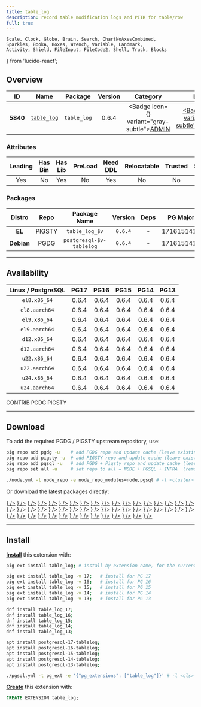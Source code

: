 ```yaml
---
title: table_log
description: record table modification logs and PITR for table/row
full: true
---
```


    Scale, Clock, Globe, Brain, Search, ChartNoAxesCombined,
    Sparkles, BookA, Boxes, Wrench, Variable, Landmark,
    Activity, Shield, FileInput, FileCode2, Shell, Truck, Blocks
} from 'lucide-react';

## Overview

| <TooltipIconButton tooltip="Extension unique identifier" side="top">ID</TooltipIconButton> | <TooltipIconButton tooltip="Extension name" side="top">Name</TooltipIconButton> | <TooltipIconButton tooltip="Package name for installation" side="top">Package</TooltipIconButton> | <TooltipIconButton tooltip="Latest available extension version" side="top">Version</TooltipIconButton> | <TooltipIconButton tooltip="Extension category" side="top">Category</TooltipIconButton> | <TooltipIconButton tooltip="Open source license" side="top">License</TooltipIconButton> | <TooltipIconButton tooltip="Programming language" side="top">Lang</TooltipIconButton> |
|:--------:|:--------:|:----------:|:--------------:|:---------------------------------------:|:------------------------------------------------------:|:----:|
| **5840** | [`table_log`](https://github.com/df7cb/table_log) | `table_log` | 0.6.4 | <Badge icon={<Landmark />} variant="gray-subtle"><a href="/ext/admin" className="no-underline">ADMIN</a></Badge> | <a href="/ext/list/license#postgresql" className="no-underline"><Badge icon={<Scale />} variant="blue-subtle">PostgreSQL</Badge></a> | <a href="/ext/list/lang#c"><Badge icon={<FileCode2 />} variant="blue-subtle">C</Badge></a> |

### Attributes

| <TooltipIconButton tooltip="The Primary Leading extension in the Package" side="top">Leading</TooltipIconButton> | <TooltipIconButton tooltip="Contains binary utils" side="top">Has Bin</TooltipIconButton> | <TooltipIconButton tooltip="Contains .so shared library files" side="top">Has Lib</TooltipIconButton> | <TooltipIconButton tooltip="Requires preloading via shared_preload_libraries" side="top">PreLoad</TooltipIconButton> | <TooltipIconButton tooltip="Requires CREATE EXTENSION DDL command" side="top">Need DDL</TooltipIconButton> | <TooltipIconButton tooltip="Can be installed in any schema" side="top">Relocatable</TooltipIconButton> | <TooltipIconButton tooltip="Can be created by non-superuser" side="top">Trusted</TooltipIconButton> | <TooltipIconButton tooltip="Schemas used by this extension" side="top">Schemas</TooltipIconButton> |
|:-------:|:-------:|:-------:|:-------:|:--------:|:-----------:|:-------:|:-------:|
| Yes | No | Yes | No | Yes | No | No | - |

### Packages

| <TooltipIconButton tooltip="Linux distribution family, EL or Debian" side="top">Distro</TooltipIconButton> | <TooltipIconButton tooltip="Package repository" side="top">Repo</TooltipIconButton> | <TooltipIconButton tooltip="The RPM/DEB Package Name Pattern (replace $v with real pg major)" side="top">Package Name</TooltipIconButton> | <TooltipIconButton tooltip="Latest package version" side="top">Version</TooltipIconButton> | <TooltipIconButton tooltip="RPM/DEB Package dependencies" side="top">Deps</TooltipIconButton> | <TooltipIconButton tooltip="Available in these PostgreSQL Major Versions" side="top">PG Major</TooltipIconButton> |
|:----------:|:--------:|:------------------------:|:-----------:|:------------:|:------------------:|
|   **EL**   | <Badge variant="amber-subtle"><span className="font-bold">PIGSTY</span></Badge> | `table_log_$v` | `0.6.4` | - | <Badge variant="green-subtle">17</Badge><Badge variant="green-subtle">16</Badge><Badge variant="green-subtle">15</Badge><Badge variant="green-subtle">14</Badge><Badge variant="green-subtle">13</Badge> |
| **Debian** | <Badge variant="blue-subtle"><span className="font-bold">PGDG</span></Badge> | `postgresql-$v-tablelog` | `0.6.4` | - | <Badge variant="green-subtle">17</Badge><Badge variant="green-subtle">16</Badge><Badge variant="green-subtle">15</Badge><Badge variant="green-subtle">14</Badge><Badge variant="green-subtle">13</Badge> |



------

## Availability

| <TooltipIconButton tooltip="Linux Distro Arch / PostgreSQL Major Version" side="top">Linux / PostgreSQL </TooltipIconButton> | **PG17** | **PG16** | **PG15** | **PG14** | **PG13** |
|:-----:|:-----:|:-----:|:-----:|:-----:|:-----:|
| `el8.x86_64` | <Badge variant="amber-subtle">0.6.4</Badge> | <Badge variant="amber-subtle">0.6.4</Badge> | <Badge variant="amber-subtle">0.6.4</Badge> | <Badge variant="amber-subtle">0.6.4</Badge> | <Badge variant="amber-subtle">0.6.4</Badge> |
| `el8.aarch64` | <Badge variant="amber-subtle">0.6.4</Badge> | <Badge variant="amber-subtle">0.6.4</Badge> | <Badge variant="amber-subtle">0.6.4</Badge> | <Badge variant="amber-subtle">0.6.4</Badge> | <Badge variant="amber-subtle">0.6.4</Badge> |
| `el9.x86_64` | <Badge variant="amber-subtle">0.6.4</Badge> | <Badge variant="amber-subtle">0.6.4</Badge> | <Badge variant="amber-subtle">0.6.4</Badge> | <Badge variant="amber-subtle">0.6.4</Badge> | <Badge variant="amber-subtle">0.6.4</Badge> |
| `el9.aarch64` | <Badge variant="amber-subtle">0.6.4</Badge> | <Badge variant="amber-subtle">0.6.4</Badge> | <Badge variant="amber-subtle">0.6.4</Badge> | <Badge variant="amber-subtle">0.6.4</Badge> | <Badge variant="amber-subtle">0.6.4</Badge> |
| `d12.x86_64` | <Badge variant="blue-subtle">0.6.4</Badge> | <Badge variant="blue-subtle">0.6.4</Badge> | <Badge variant="blue-subtle">0.6.4</Badge> | <Badge variant="blue-subtle">0.6.4</Badge> | <Badge variant="blue-subtle">0.6.4</Badge> |
| `d12.aarch64` | <Badge variant="blue-subtle">0.6.4</Badge> | <Badge variant="blue-subtle">0.6.4</Badge> | <Badge variant="blue-subtle">0.6.4</Badge> | <Badge variant="blue-subtle">0.6.4</Badge> | <Badge variant="blue-subtle">0.6.4</Badge> |
| `u22.x86_64` | <Badge variant="blue-subtle">0.6.4</Badge> | <Badge variant="blue-subtle">0.6.4</Badge> | <Badge variant="blue-subtle">0.6.4</Badge> | <Badge variant="blue-subtle">0.6.4</Badge> | <Badge variant="blue-subtle">0.6.4</Badge> |
| `u22.aarch64` | <Badge variant="blue-subtle">0.6.4</Badge> | <Badge variant="blue-subtle">0.6.4</Badge> | <Badge variant="blue-subtle">0.6.4</Badge> | <Badge variant="blue-subtle">0.6.4</Badge> | <Badge variant="blue-subtle">0.6.4</Badge> |
| `u24.x86_64` | <Badge variant="blue-subtle">0.6.4</Badge> | <Badge variant="blue-subtle">0.6.4</Badge> | <Badge variant="blue-subtle">0.6.4</Badge> | <Badge variant="blue-subtle">0.6.4</Badge> | <Badge variant="blue-subtle">0.6.4</Badge> |
| `u24.aarch64` | <Badge variant="blue-subtle">0.6.4</Badge> | <Badge variant="blue-subtle">0.6.4</Badge> | <Badge variant="blue-subtle">0.6.4</Badge> | <Badge variant="blue-subtle">0.6.4</Badge> | <Badge variant="blue-subtle">0.6.4</Badge> |

<Badge variant="green-subtle"><span className="font-black">CONTRIB</span></Badge> <Badge variant="blue-subtle"><span className="font-black">PGDG</span></Badge> <Badge variant="amber-subtle"><span className="font-black">PIGSTY</span></Badge>

------

## Download

To add the required PGDG / PIGSTY upstream repository, use:

```bash tab="pig"
pig repo add pgdg -u    # add PGDG repo and update cache (leave existing repos)
pig repo add pigsty -u  # add PIGSTY repo and update cache (leave existing repos)
pig repo add pgsql -u   # add PGDG + Pigsty repo and update cache (leave existing repos)
pig repo set all -u     # set repo to all = NODE + PGSQL + INFRA  (remove existing repos)
```
```bash tab="pigsty"
./node.yml -t node_repo -e node_repo_modules=node,pgsql # -l <cluster>
```

Or download the latest packages directly:

<Files>
    <Folder name="el8.x86_64">
        <a href="https://repo.pigsty.io/yum/pgsql/el8.x86_64/table_log_17-0.6.4-1PIGSTY.el8.x86_64.rpm"><File name="table_log_17-0.6.4-1PIGSTY.el8.x86_64.rpm" icon={<Package className="text-emerald-500" />} /></a>
        <a href="https://repo.pigsty.io/yum/pgsql/el8.x86_64/table_log_16-0.6.4-1PIGSTY.el8.x86_64.rpm"><File name="table_log_16-0.6.4-1PIGSTY.el8.x86_64.rpm" icon={<Package className="text-emerald-500" />} /></a>
        <a href="https://repo.pigsty.io/yum/pgsql/el8.x86_64/table_log_15-0.6.4-1PIGSTY.el8.x86_64.rpm"><File name="table_log_15-0.6.4-1PIGSTY.el8.x86_64.rpm" icon={<Package className="text-emerald-500" />} /></a>
        <a href="https://repo.pigsty.io/yum/pgsql/el8.x86_64/table_log_14-0.6.4-1PIGSTY.el8.x86_64.rpm"><File name="table_log_14-0.6.4-1PIGSTY.el8.x86_64.rpm" icon={<Package className="text-emerald-500" />} /></a>
        <a href="https://repo.pigsty.io/yum/pgsql/el8.x86_64/table_log_13-0.6.4-1PIGSTY.el8.x86_64.rpm"><File name="table_log_13-0.6.4-1PIGSTY.el8.x86_64.rpm" icon={<Package className="text-emerald-500" />} /></a>
    </Folder>
    <Folder name="el8.aarch64">
        <a href="https://repo.pigsty.io/yum/pgsql/el8.aarch64/table_log_17-0.6.4-1PIGSTY.el8.aarch64.rpm"><File name="table_log_17-0.6.4-1PIGSTY.el8.aarch64.rpm" icon={<Package className="text-orange-500" />} /></a>
        <a href="https://repo.pigsty.io/yum/pgsql/el8.aarch64/table_log_16-0.6.4-1PIGSTY.el8.aarch64.rpm"><File name="table_log_16-0.6.4-1PIGSTY.el8.aarch64.rpm" icon={<Package className="text-orange-500" />} /></a>
        <a href="https://repo.pigsty.io/yum/pgsql/el8.aarch64/table_log_15-0.6.4-1PIGSTY.el8.aarch64.rpm"><File name="table_log_15-0.6.4-1PIGSTY.el8.aarch64.rpm" icon={<Package className="text-orange-500" />} /></a>
        <a href="https://repo.pigsty.io/yum/pgsql/el8.aarch64/table_log_14-0.6.4-1PIGSTY.el8.aarch64.rpm"><File name="table_log_14-0.6.4-1PIGSTY.el8.aarch64.rpm" icon={<Package className="text-orange-500" />} /></a>
        <a href="https://repo.pigsty.io/yum/pgsql/el8.aarch64/table_log_13-0.6.4-1PIGSTY.el8.aarch64.rpm"><File name="table_log_13-0.6.4-1PIGSTY.el8.aarch64.rpm" icon={<Package className="text-orange-500" />} /></a>
    </Folder>
    <Folder name="el9.x86_64">
        <a href="https://repo.pigsty.io/yum/pgsql/el9.x86_64/table_log_17-0.6.4-1PIGSTY.el9.x86_64.rpm"><File name="table_log_17-0.6.4-1PIGSTY.el9.x86_64.rpm" icon={<Package className="text-emerald-500" />} /></a>
        <a href="https://repo.pigsty.io/yum/pgsql/el9.x86_64/table_log_16-0.6.4-1PIGSTY.el9.x86_64.rpm"><File name="table_log_16-0.6.4-1PIGSTY.el9.x86_64.rpm" icon={<Package className="text-emerald-500" />} /></a>
        <a href="https://repo.pigsty.io/yum/pgsql/el9.x86_64/table_log_15-0.6.4-1PIGSTY.el9.x86_64.rpm"><File name="table_log_15-0.6.4-1PIGSTY.el9.x86_64.rpm" icon={<Package className="text-emerald-500" />} /></a>
        <a href="https://repo.pigsty.io/yum/pgsql/el9.x86_64/table_log_14-0.6.4-1PIGSTY.el9.x86_64.rpm"><File name="table_log_14-0.6.4-1PIGSTY.el9.x86_64.rpm" icon={<Package className="text-emerald-500" />} /></a>
        <a href="https://repo.pigsty.io/yum/pgsql/el9.x86_64/table_log_13-0.6.4-1PIGSTY.el9.x86_64.rpm"><File name="table_log_13-0.6.4-1PIGSTY.el9.x86_64.rpm" icon={<Package className="text-emerald-500" />} /></a>
    </Folder>
    <Folder name="el9.aarch64">
        <a href="https://repo.pigsty.io/yum/pgsql/el9.aarch64/table_log_17-0.6.4-1PIGSTY.el9.aarch64.rpm"><File name="table_log_17-0.6.4-1PIGSTY.el9.aarch64.rpm" icon={<Package className="text-orange-500" />} /></a>
        <a href="https://repo.pigsty.io/yum/pgsql/el9.aarch64/table_log_16-0.6.4-1PIGSTY.el9.aarch64.rpm"><File name="table_log_16-0.6.4-1PIGSTY.el9.aarch64.rpm" icon={<Package className="text-orange-500" />} /></a>
        <a href="https://repo.pigsty.io/yum/pgsql/el9.aarch64/table_log_15-0.6.4-1PIGSTY.el9.aarch64.rpm"><File name="table_log_15-0.6.4-1PIGSTY.el9.aarch64.rpm" icon={<Package className="text-orange-500" />} /></a>
        <a href="https://repo.pigsty.io/yum/pgsql/el9.aarch64/table_log_14-0.6.4-1PIGSTY.el9.aarch64.rpm"><File name="table_log_14-0.6.4-1PIGSTY.el9.aarch64.rpm" icon={<Package className="text-orange-500" />} /></a>
        <a href="https://repo.pigsty.io/yum/pgsql/el9.aarch64/table_log_13-0.6.4-1PIGSTY.el9.aarch64.rpm"><File name="table_log_13-0.6.4-1PIGSTY.el9.aarch64.rpm" icon={<Package className="text-orange-500" />} /></a>
    </Folder>
    <Folder name="d12.x86_64">
        <a href="https://apt.postgresql.org/pub/repos/apt/pool/main/t/tablelog/postgresql-17-tablelog_0.6.4-3.pgdg120+1_arm64.deb"><File name="postgresql-17-tablelog_0.6.4-3.pgdg120+1_arm64.deb" icon={<Box className="text-emerald-500" />} /></a>
        <a href="https://apt.postgresql.org/pub/repos/apt/pool/main/t/tablelog/postgresql-16-tablelog_0.6.4-3.pgdg120+1_arm64.deb"><File name="postgresql-16-tablelog_0.6.4-3.pgdg120+1_arm64.deb" icon={<Box className="text-emerald-500" />} /></a>
        <a href="https://apt.postgresql.org/pub/repos/apt/pool/main/t/tablelog/postgresql-15-tablelog_0.6.4-3.pgdg120+1_arm64.deb"><File name="postgresql-15-tablelog_0.6.4-3.pgdg120+1_arm64.deb" icon={<Box className="text-emerald-500" />} /></a>
        <a href="https://apt.postgresql.org/pub/repos/apt/pool/main/t/tablelog/postgresql-14-tablelog_0.6.4-3.pgdg120+1_arm64.deb"><File name="postgresql-14-tablelog_0.6.4-3.pgdg120+1_arm64.deb" icon={<Box className="text-emerald-500" />} /></a>
        <a href="https://apt.postgresql.org/pub/repos/apt/pool/main/t/tablelog/postgresql-13-tablelog_0.6.4-3.pgdg120+1_arm64.deb"><File name="postgresql-13-tablelog_0.6.4-3.pgdg120+1_arm64.deb" icon={<Box className="text-emerald-500" />} /></a>
    </Folder>
    <Folder name="d12.aarch64">
        <a href="https://apt.postgresql.org/pub/repos/apt/pool/main/t/tablelog/postgresql-17-tablelog_0.6.4-3.pgdg120+1_amd64.deb"><File name="postgresql-17-tablelog_0.6.4-3.pgdg120+1_amd64.deb" icon={<Box className="text-orange-500" />} /></a>
        <a href="https://apt.postgresql.org/pub/repos/apt/pool/main/t/tablelog/postgresql-16-tablelog_0.6.4-3.pgdg120+1_amd64.deb"><File name="postgresql-16-tablelog_0.6.4-3.pgdg120+1_amd64.deb" icon={<Box className="text-orange-500" />} /></a>
        <a href="https://apt.postgresql.org/pub/repos/apt/pool/main/t/tablelog/postgresql-15-tablelog_0.6.4-3.pgdg120+1_amd64.deb"><File name="postgresql-15-tablelog_0.6.4-3.pgdg120+1_amd64.deb" icon={<Box className="text-orange-500" />} /></a>
        <a href="https://apt.postgresql.org/pub/repos/apt/pool/main/t/tablelog/postgresql-14-tablelog_0.6.4-3.pgdg120+1_amd64.deb"><File name="postgresql-14-tablelog_0.6.4-3.pgdg120+1_amd64.deb" icon={<Box className="text-orange-500" />} /></a>
        <a href="https://apt.postgresql.org/pub/repos/apt/pool/main/t/tablelog/postgresql-13-tablelog_0.6.4-3.pgdg120+1_amd64.deb"><File name="postgresql-13-tablelog_0.6.4-3.pgdg120+1_amd64.deb" icon={<Box className="text-orange-500" />} /></a>
    </Folder>
    <Folder name="u22.x86_64">
        <a href="https://apt.postgresql.org/pub/repos/apt/pool/main/t/tablelog/postgresql-17-tablelog_0.6.4-3.pgdg22.04+1_amd64.deb"><File name="postgresql-17-tablelog_0.6.4-3.pgdg22.04+1_amd64.deb" icon={<Box className="text-emerald-500" />} /></a>
        <a href="https://apt.postgresql.org/pub/repos/apt/pool/main/t/tablelog/postgresql-16-tablelog_0.6.4-3.pgdg22.04+1_amd64.deb"><File name="postgresql-16-tablelog_0.6.4-3.pgdg22.04+1_amd64.deb" icon={<Box className="text-emerald-500" />} /></a>
        <a href="https://apt.postgresql.org/pub/repos/apt/pool/main/t/tablelog/postgresql-15-tablelog_0.6.4-3.pgdg22.04+1_amd64.deb"><File name="postgresql-15-tablelog_0.6.4-3.pgdg22.04+1_amd64.deb" icon={<Box className="text-emerald-500" />} /></a>
        <a href="https://apt.postgresql.org/pub/repos/apt/pool/main/t/tablelog/postgresql-14-tablelog_0.6.4-3.pgdg22.04+1_amd64.deb"><File name="postgresql-14-tablelog_0.6.4-3.pgdg22.04+1_amd64.deb" icon={<Box className="text-emerald-500" />} /></a>
        <a href="https://apt.postgresql.org/pub/repos/apt/pool/main/t/tablelog/postgresql-13-tablelog_0.6.4-3.pgdg22.04+1_amd64.deb"><File name="postgresql-13-tablelog_0.6.4-3.pgdg22.04+1_amd64.deb" icon={<Box className="text-emerald-500" />} /></a>
    </Folder>
    <Folder name="u22.aarch64">
        <a href="https://apt.postgresql.org/pub/repos/apt/pool/main/t/tablelog/postgresql-17-tablelog_0.6.4-3.pgdg22.04+1_arm64.deb"><File name="postgresql-17-tablelog_0.6.4-3.pgdg22.04+1_arm64.deb" icon={<Box className="text-orange-500" />} /></a>
        <a href="https://apt.postgresql.org/pub/repos/apt/pool/main/t/tablelog/postgresql-16-tablelog_0.6.4-3.pgdg22.04+1_arm64.deb"><File name="postgresql-16-tablelog_0.6.4-3.pgdg22.04+1_arm64.deb" icon={<Box className="text-orange-500" />} /></a>
        <a href="https://apt.postgresql.org/pub/repos/apt/pool/main/t/tablelog/postgresql-15-tablelog_0.6.4-3.pgdg22.04+1_arm64.deb"><File name="postgresql-15-tablelog_0.6.4-3.pgdg22.04+1_arm64.deb" icon={<Box className="text-orange-500" />} /></a>
        <a href="https://apt.postgresql.org/pub/repos/apt/pool/main/t/tablelog/postgresql-14-tablelog_0.6.4-3.pgdg22.04+1_arm64.deb"><File name="postgresql-14-tablelog_0.6.4-3.pgdg22.04+1_arm64.deb" icon={<Box className="text-orange-500" />} /></a>
        <a href="https://apt.postgresql.org/pub/repos/apt/pool/main/t/tablelog/postgresql-13-tablelog_0.6.4-3.pgdg22.04+1_arm64.deb"><File name="postgresql-13-tablelog_0.6.4-3.pgdg22.04+1_arm64.deb" icon={<Box className="text-orange-500" />} /></a>
    </Folder>
    <Folder name="u24.x86_64">
        <a href="https://apt.postgresql.org/pub/repos/apt/pool/main/t/tablelog/postgresql-17-tablelog_0.6.4-3.pgdg24.04+1_amd64.deb"><File name="postgresql-17-tablelog_0.6.4-3.pgdg24.04+1_amd64.deb" icon={<Box className="text-emerald-500" />} /></a>
        <a href="https://apt.postgresql.org/pub/repos/apt/pool/main/t/tablelog/postgresql-16-tablelog_0.6.4-3.pgdg24.04+1_amd64.deb"><File name="postgresql-16-tablelog_0.6.4-3.pgdg24.04+1_amd64.deb" icon={<Box className="text-emerald-500" />} /></a>
        <a href="https://apt.postgresql.org/pub/repos/apt/pool/main/t/tablelog/postgresql-15-tablelog_0.6.4-3.pgdg24.04+1_amd64.deb"><File name="postgresql-15-tablelog_0.6.4-3.pgdg24.04+1_amd64.deb" icon={<Box className="text-emerald-500" />} /></a>
        <a href="https://apt.postgresql.org/pub/repos/apt/pool/main/t/tablelog/postgresql-14-tablelog_0.6.4-3.pgdg24.04+1_amd64.deb"><File name="postgresql-14-tablelog_0.6.4-3.pgdg24.04+1_amd64.deb" icon={<Box className="text-emerald-500" />} /></a>
        <a href="https://apt.postgresql.org/pub/repos/apt/pool/main/t/tablelog/postgresql-13-tablelog_0.6.4-3.pgdg24.04+1_amd64.deb"><File name="postgresql-13-tablelog_0.6.4-3.pgdg24.04+1_amd64.deb" icon={<Box className="text-emerald-500" />} /></a>
    </Folder>
    <Folder name="u24.aarch64">
        <a href="https://apt.postgresql.org/pub/repos/apt/pool/main/t/tablelog/postgresql-17-tablelog_0.6.4-3.pgdg24.04+1_arm64.deb"><File name="postgresql-17-tablelog_0.6.4-3.pgdg24.04+1_arm64.deb" icon={<Box className="text-orange-500" />} /></a>
        <a href="https://apt.postgresql.org/pub/repos/apt/pool/main/t/tablelog/postgresql-16-tablelog_0.6.4-3.pgdg24.04+1_arm64.deb"><File name="postgresql-16-tablelog_0.6.4-3.pgdg24.04+1_arm64.deb" icon={<Box className="text-orange-500" />} /></a>
        <a href="https://apt.postgresql.org/pub/repos/apt/pool/main/t/tablelog/postgresql-15-tablelog_0.6.4-3.pgdg24.04+1_arm64.deb"><File name="postgresql-15-tablelog_0.6.4-3.pgdg24.04+1_arm64.deb" icon={<Box className="text-orange-500" />} /></a>
        <a href="https://apt.postgresql.org/pub/repos/apt/pool/main/t/tablelog/postgresql-14-tablelog_0.6.4-3.pgdg24.04+1_arm64.deb"><File name="postgresql-14-tablelog_0.6.4-3.pgdg24.04+1_arm64.deb" icon={<Box className="text-orange-500" />} /></a>
        <a href="https://apt.postgresql.org/pub/repos/apt/pool/main/t/tablelog/postgresql-13-tablelog_0.6.4-3.pgdg24.04+1_arm64.deb"><File name="postgresql-13-tablelog_0.6.4-3.pgdg24.04+1_arm64.deb" icon={<Box className="text-orange-500" />} /></a>
    </Folder>
</Files>

------

## Install

[**Install**](/docs/pgsql/extension/install) this extension with:

```bash tab="pig"
pig ext install table_log; # install by extension name, for the current active PG version

pig ext install table_log -v 17;   # install for PG 17
pig ext install table_log -v 16;   # install for PG 16
pig ext install table_log -v 15;   # install for PG 15
pig ext install table_log -v 14;   # install for PG 14
pig ext install table_log -v 13;   # install for PG 13
```
```bash tab="yum" 
dnf install table_log_17;
dnf install table_log_16;
dnf install table_log_15;
dnf install table_log_14;
dnf install table_log_13;
```
```bash tab="apt" 
apt install postgresql-17-tablelog;
apt install postgresql-16-tablelog;
apt install postgresql-15-tablelog;
apt install postgresql-14-tablelog;
apt install postgresql-13-tablelog;
```
```bash tab="ansible"
./pgsql.yml -t pg_ext -e '{"pg_extensions": ["table_log"]}' # -l <cls>
```

[**Create**](/docs/pgsql/extension/create) this extension with:

```sql
CREATE EXTENSION table_log;
```


